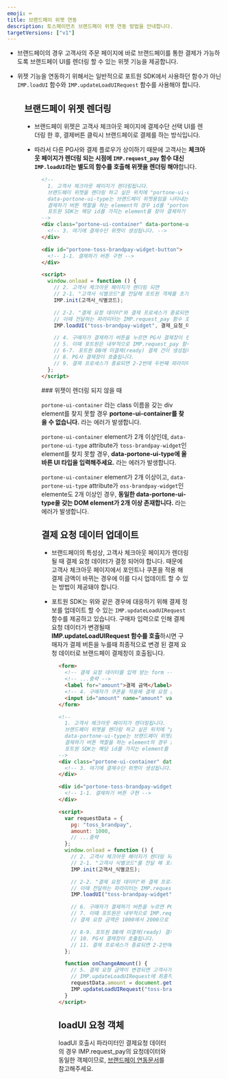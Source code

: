 ```yaml
---
emoji: ⌨
title: 브랜드페이 위젯 연동
description: 토스페이먼츠 브랜드페이 위젯 연동 방법을 안내합니다.
targetVersions: ["v1"]
---
```




- 브랜드페이의 경우 고객사의 주문 페이지에 바로 브랜드페이를 통한 결제가 가능하도록 브랜드페이 UI를
  렌더링 할 수 있는 위젯 기능을 제공합니다.

- 위젯 기능을 연동하기 위해서는 일반적으로 포트원 SDK에서 사용하던 함수가 아닌 `IMP.loadUI` 함수와
  `IMP.updateLoadUIRequest` 함수를 사용해야 합니다.

<Figure src={screenshot1} />

## 브랜드페이 위젯 렌더링

- 브랜드페이 위젯은 고객사 체크아웃 페이지에 결제수단 선택 UI를 렌더링 한 후, 결제버튼 클릭시
  브랜드페이로 결제를 하는 방식입니다.

- 따라서 다른 PG사와 결제 플로우가 상이하기 때문에 고객사는 **체크아웃 페이지가 렌더링 되는 시점에
  `IMP.request_pay` 함수 대신 `IMP.loadUI`라는 별도의 함수를 호출해 위젯을 렌더링 해야**합니다.

<Figure src={screenshot2} />

```html
<!--
  1. 고객사 체크아웃 페이지가 렌더링됩니다.
  브랜드페이 위젯을 렌더링 하고 싶은 위치에 "portone-ui-container"라는 class 이름을 갖는 div element를 넣습니다.
  data-portone-ui-type는 브랜드페이 위젯용임을 나타내는 toss-brandpay-widget로 설정합니다.
  결제하기 버튼 역할을 하는 element의 경우 id를 "portone-toss-brandpay-widget-button"로 설정해야 합니다.
  포트원 SDK는 해당 id를 가지는 element를 찾아 결제하기 event를 등록합니다.
-->
<div class="portone-ui-container" data-portone-ui-type="toss-brandpay-widget">
  <!-- 3. 여기에 결제수단 위젯이 생성됩니다. -->
</div>

<div id="portone-toss-brandpay-widget-button">
  <!-- 1-1. 결제하기 버튼 구현 -->
</div>

<script>
  window.onload = function () {
    // 2. 고객사 체크아웃 페이지가 렌더링 되면
    // 2-1. "고객사 식별코드"를 전달해 포트원 객체를 초기화합니다.
    IMP.init(고객사_식별코드);

    // 2-2. "결제 요청 데이터"와 결제 프로세스가 종료되면 호출 될 "콜백 함수"를 전달하여 브랜드페이 위젯 렌더링을 시도합니다.
    // 이때 전달하는 파라미터는 IMP.request_pay 함수 호출시 전달하는 파라미터와 동일합니다.
    IMP.loadUI("toss-brandpay-widget", 결제_요청_데이터, 콜백_함수);

    // 4. 구매자가 결제하기 버튼을 누르면 PG사 결제창이 렌더링 됩니다.
    // 5. 이때 포트원은 내부적으로 IMP.request_pay 함수를 고객사 대신 호출합니다.
    // 6-7. 포트원 DB에 미결제(ready) 결제 건이 생성됩니다.
    // 8. PG사 결제창이 호출됩니다.
    // 9. 결제 프로세스가 종료되면 2-2번에 두번째 파라미터로 전달 한 콜백 함수가 호출됩니다.
  };
</script>
```

<Hint style="info">
  ### 위젯이 렌더링 되지 않을 때

  `portone-ui-container` 라는 class 이름을 갖는 div
  element를 찾지 못할 경우 **portone-ui-container를 찾을 수 없습니다.** 라는 에러가
  발생합니다.

  `portone-ui-container` element가 2개 이상인데, `data-portone-ui-type`
  attribute가 `toss-brandpay-widget`인 element를 찾지 못할 경우, **data-portone-ui-type에
  올바른 UI 타입을 입력해주세요.** 라는 에러가 발생합니다.

  `portone-ui-container` element가 2개 이상이고, `data-portone-ui-type`
  attribute가 `oss-brandpay-widget`인 elemente도 2개 이상인 경우, **동일한 data-portone-ui-type을
  갖는 DOM element가 2개 이상 존재합니다.** 라는 에러가 발생합니다.
</Hint>

## 결제 요청 데이터 업데이트

- 브랜드페이의 특성상, 고객사 체크아웃 페이지가 렌더링 될 때 결제 요청 데이터가 결정 되어야 합니다.
  때문에 고객사 체크아웃 페이지에서 포인트나 쿠폰을 적용 해 결제 금액이 바뀌는 경우에 이를 다시
  업데이트 할 수 있는 방법이 제공돼야 합니다.

- 포트원 SDK는 위와 같은 경우에 대응하기 위해 결제 정보를 업데이트 할 수 있는
  `IMP.updateLoadUIRequest` 함수를 제공하고 있습니다.  구매자 입력으로 인해 결제 요청 데이터가
  변경될때 **IMP.updateLoadUIRequest 함수를 호출**하시면 구매자가 결제 버튼을 누를때 최종적으로 변경
  된 결제 요청 데이터로 브랜드페이 결제창이 호출됩니다.

<Figure src={screenshot3} />

```html
<form>
  <!-- 결제 요청 데이터를 입력 받는 form -->
  <!-- ...중략 -->
  <label for="amount">결제 금액</label>
  <!-- 4. 구매자가 쿠폰을 적용해 결제 요청 금액이 변경(예) 1000 -> 2000)되었습니다. -->
  <input id="amount" name="amount" value="1000" onchnage="onChangeAmount()" />
</form>

<!--
  1. 고객사 체크아웃 페이지가 렌더링됩니다.
  브랜드페이 위젯을 렌더링 하고 싶은 위치에 "portone-ui-container"라는 class 이름을 갖는 div element를 넣습니다.
  data-portone-ui-type는 브랜드페이 위젯용임을 나타내는 toss-brandpay-widget로 설정합니다.
  결제하기 버튼 역할을 하는 element의 경우 id를 "portone-toss-brandpay-widget-button"로 설정해야 합니다.
  포트원 SDK는 해당 id를 가지는 element를 찾아 결제하기 event를 등록합니다.
-->
<div class="portone-ui-container" data-portone-ui-type="toss-brandpay-widget">
  <!-- 3. 여기에 결제수단 위젯이 생성됩니다. -->
</div>

<div id="portone-toss-brandpay-widget-button">
  <!-- 1-1. 결제하기 버튼 구현 -->
</div>

<script>
  var requestData = {
    pg: "toss_brandpay",
    amount: 1000,
    // ...중략
  };
  window.onload = function () {
    // 2. 고객사 체크아웃 페이지가 렌더링 되면
    // 2-1. "고객사 식별코드"를 전달 해 포트원 객체를 초기화합니다.
    IMP.init(고객사_식별코드);

    // 2-2. "결제 요청 데이터"와 결제 프로세스가 종료되면 호출 될 "콜백 함수"를 전달하여 브랜드페이 위젯 렌더링을 시도합니다.
    // 이때 전달하는 파라미터는 IMP.request_pay 함수 호출시 전달하는 파라미터와 동일합니다.
    IMP.loadUI("toss-brandpay-widget", requestData, 콜백_함수);

    // 6. 구매자가 결제하기 버튼을 누르면 PG사 결제창이 렌더링 됩니다.
    // 7. 이떄 포트원은 내부적으로 IMP.request_pay 함수를 고객사 대신 호출하며
    // 결제 요청 금액은 1000에서 2000으로 변경됩니다.

    // 8-9. 포트원 DB에 미결제(ready) 결제 건이 생성됩니다.
    // 10. PG사 결제창이 호출됩니다.
    // 11. 결제 프로세스가 종료되면 2-2번에 두번째 파라미터로 전달 한 콜백 함수가 호출됩니다.
  };

  function onChangeAmount() {
    // 5. 결제 요청 금액이 변경되면 고객사가 선언한 onChangeAmount 함수가 호출됩니다.
    // IMP.updateLoadUIRequest에 최종적으로 변경 된 결제 요청 데이터를 전달합니다.
    requestData.amount = document.getElementById("amount").value;
    IMP.updateLoadUIRequest("toss-brandpay-widget", requestData);
  }
</script>
```

## loadUI 요청 객체

loadUI 호출시 파라미터인 결제요청 데이터의 경우 IMP.request\_pay의 요청데이터와 동일한 객체이므로, [브랜드페이 연동문서](/opi/ko/integration/pg/v1/toss-brandpay/readme)를 참고해주세요.
